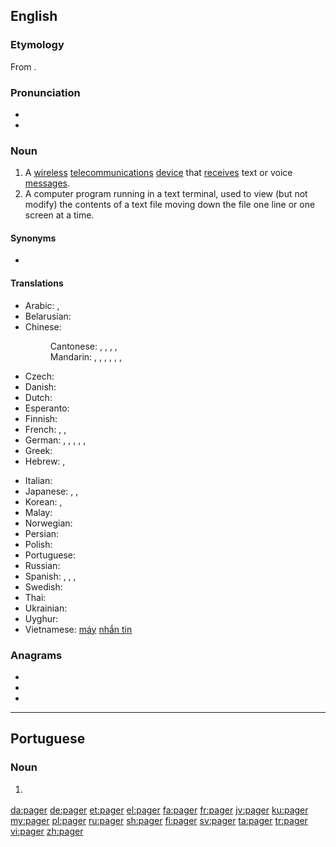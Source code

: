==English==
{{wikipedia}}

===Etymology===
From {{suffix|page|er|lang=en}}.

===Pronunciation===
* {{IPA|lang=en|/peɪdʒə(r)/}}
* {{rhymes|eɪdʒə(r)|lang=en}}

===Noun===
{{en-noun}}

# A [[wireless]] [[telecommunications]] [[device]] that [[receive]]s text or voice [[message]]s.
# A computer program running in a text terminal, used to view (but not modify) the contents of a text file moving down the file one line or one screen at a time.

====Synonyms====
*{{l|en|beeper}}

====Translations====
{{trans-top|device}}
* Arabic: {{t|ar|بِيجِر|m|tr=beyjer}}, {{t|ar|بِيجِر|m|tr=peyjer}}
* Belarusian: {{t|be|пэ́йджар|m|sc=Cyrl}}
* Chinese:
*: Cantonese: {{t|yue|傳呼機|sc=Hani}}, {{t|yue|传呼机|tr=cyun4 fu1 gei1|sc=Hani}}, {{t|yue|呼叫器|tr=fu1 giu3 hei3|sc=Hani}}, {{t|yue|call機|sc=Hani}}, {{t|yue|call机|tr=call gei1|sc=Hani}} {{qualifier|slang}}
*: Mandarin: {{t+|cmn|呼叫器|tr=hūjiàoqì|sc=Hani}}, {{t|cmn|BB機|sc=Hani}}, {{t|cmn|BB机|tr=bībī-jī|sc=Hani}}, {{t|cmn|BP機|sc=Hani}}, {{t|cmn|BP机|tr=bīpī-jī|sc=Hani}}, {{t|cmn|傳呼機}}, {{t|cmn|传呼机|tr=chuánhūjī}}
* Czech: {{t|cs|pager|m}}
* Danish: {{t|da|personsøger|c}}
* Dutch: {{t|nl|bieper}}
* Esperanto: {{t|eo|poŝmesaĝilo}}
* Finnish: {{t+|fi|hakulaite}}
* French: {{t+|fr|bip|m}}, {{t|fr|téléavertisseur|m}}, {{t+|fr|pager|m}}
* German: {{t|de|Piepser|m}}, {{t|de|Taschenpiepser|m}}, {{t|de|Rufgerät|n}}, {{t|de|Pager|m}}, {{t|de|Funkmeldeempfänger|m}}, {{t|de|FME|m}}
* Greek: {{t|el|τηλεειδοποιητής|m}}
* Hebrew: {{t|he|איתורית|f|tr=iturít}}, {{t|he|זימונית|f|tr=zimunít}}
{{trans-mid}}
* Italian: {{t+|it|cercapersone|m}}
* Japanese: {{t|ja|ポケットベル|tr=pokettoberu}}, {{t|ja|ポケベル|tr=pokeberu}}, {{t|ja|ページャ|tr=pēja}}
* Korean: {{t|ko|무선호출기|sc=Kore}}, {{t|ko|호출기|sc=Kore}}
* Malay: {{t|ms|alat kelui}}
* Norwegian: {{t|no|personsøker|m}}
* Persian: {{t+|fa|پی‌جو|tr=peyjar|sc=fa-Arab}}
* Polish: {{t+|pl|pager|m}}
* Portuguese: {{t|pt|pager|m}}
* Russian: {{t+|ru|пе́йджер|m|tr=pɛ́jdžer}}
* Spanish: {{t+|es|buscapersonas|m}}, {{t|es|bíper|m}}, {{t+|es|busca|m}}, {{t+|es|mensáfono|m}}
* Swedish: {{t+|sv|personsökare}}
* Thai: {{t|th|เพจเจอร์|tr=pâyt jer|sc=Thai}}
* Ukrainian: {{t+|uk|пе́йджер|m}}
* Uyghur: {{t|ug|چاقىرغۇ|sc=ug-Arab}}
* Vietnamese: [[máy]] [[nhắn tin]]
{{trans-bottom}}

===Anagrams===
* {{l|en|gaper}}
* {{l|en|grape}}
* {{l|en|parge}}

----

==Portuguese==

===Noun===
{{pt-noun|m|s}}

# {{l|en|pager}} {{gloss|device used for sending and receiving electronic messages}}

[[da:pager]]
[[de:pager]]
[[et:pager]]
[[el:pager]]
[[fa:pager]]
[[fr:pager]]
[[jv:pager]]
[[ku:pager]]
[[my:pager]]
[[pl:pager]]
[[ru:pager]]
[[sh:pager]]
[[fi:pager]]
[[sv:pager]]
[[ta:pager]]
[[tr:pager]]
[[vi:pager]]
[[zh:pager]]